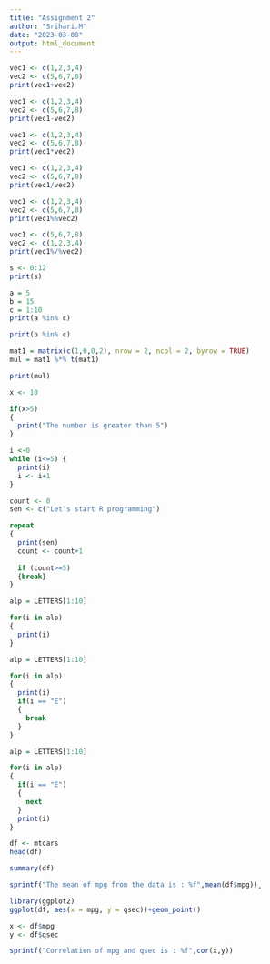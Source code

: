 ---
title: "Assignment 2"
author: "Srihari.M"
date: "2023-03-08"
output: html_document
---

```{r}
vec1 <- c(1,2,3,4)
vec2 <- c(5,6,7,8)
print(vec1+vec2)
```

```{r}
vec1 <- c(1,2,3,4)
vec2 <- c(5,6,7,8)
print(vec1-vec2)
```

```{r}
vec1 <- c(1,2,3,4)
vec2 <- c(5,6,7,8)
print(vec1*vec2)
```

```{r}
vec1 <- c(1,2,3,4)
vec2 <- c(5,6,7,8)
print(vec1/vec2)
```

```{r}
vec1 <- c(1,2,3,4)
vec2 <- c(5,6,7,8)
print(vec1%%vec2)
```

```{r}
vec1 <- c(5,6,7,8)
vec2 <- c(1,2,3,4)
print(vec1%/%vec2)
```

```{r}
s <- 0:12
print(s)
```

```{r}
a = 5
b = 15
c = 1:10
print(a %in% c)

print(b %in% c)
```

```{r}
mat1 = matrix(c(1,0,0,2), nrow = 2, ncol = 2, byrow = TRUE)
mul = mat1 %*% t(mat1)

print(mul)
```

```{r}
x <- 10

if(x>5)
{
  print("The number is greater than 5")
}
```

```{r}
i <-0
while (i<=5) {
  print(i)
  i <- i+1
}
```

```{r}
count <- 0
sen <- c("Let's start R programming")

repeat
{
  print(sen)
  count <- count+1
  
  if (count>=5)
  {break}
}
```

```{r}
alp = LETTERS[1:10]

for(i in alp)
{
  print(i)
}
```

```{r}
alp = LETTERS[1:10]

for(i in alp)
{
  print(i)
  if(i == "E")
  {
    break
  }
}
```

```{r}
alp = LETTERS[1:10]

for(i in alp)
{
  if(i == "E")
  {
    next
  }
  print(i)
}
```

```{r}
df <- mtcars
head(df)
```

```{r}
summary(df)
```

```{r}
sprintf("The mean of mpg from the data is : %f",mean(df$mpg))̥
```

```{r}
library(ggplot2)
ggplot(df, aes(x = mpg, y = qsec))+geom_point()
```

```{r}
x <- df$mpg
y <- df$qsec

sprintf("Correlation of mpg and qsec is : %f",cor(x,y))
```
